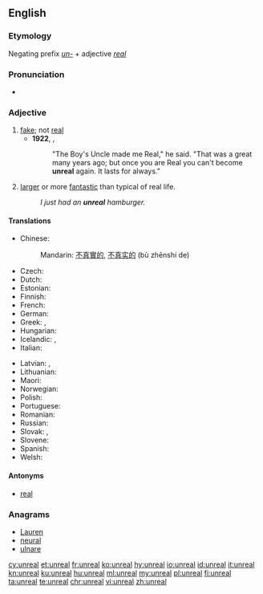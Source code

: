 ==English==

===Etymology===
Negating prefix ''[[un-]]'' + adjective ''[[real]]''

===Pronunciation===
* {{IPA|/ʌnˈriəl/|lang=en}}

===Adjective===
{{en-adj}}

# [[fake]]; not [[real]]
#* '''1922''', {{w|Margery Williams}}, ''{{w|The Velveteen Rabbit}}''
#*:"The Boy's Uncle made me Real," he said. "That was a great many years ago; but once you are Real you can't become '''unreal''' again. It lasts for always."
# {{context|slang|lang=en}} [[larger]] or more [[fantastic]] than typical of real life.
#: ''I just had an '''unreal''' hamburger.''

====Translations====
{{trans-top|fake}}
* Chinese: 
*: Mandarin: [[不]][[真實]][[的]], [[不]][[真实]][[的]] (bù zhēnshí de)
* Czech: {{t+|cs|neskutečný|m}}
* Dutch: {{t+|nl|onwerkelijk}}
* Estonian: {{t|et|ebatõeline}}
* Finnish: {{t|fi|epätodellinen}}
* French: {{t+|fr|irréel}}
* German: {{t|de|unwirklich}}
* Greek: {{t+|el|ανύπαρκτος}}, {{t+|el|φανταστικός}}
* Hungarian: {{t|hu|nem valódi}}
* Icelandic: {{t+|is|óraunverulegur}}, {{t|is|ímyndaður}}
* Italian: {{t+|it|irreale}}
{{trans-mid}}
* Latvian: {{t|lv|nereāls}}, {{t|lv|ireāls}}
* Lithuanian: {{t|lt|nerealus}}
* Maori: {{t|mi|mariko}}
* Norwegian: {{t|no|uvirkelig}}
* Polish: {{t+|pl|nierealny}}
* Portuguese: {{t+|pt|irreal}}
* Romanian: {{t|ro|nereal}}
* Russian: {{t+|ru|нереальный}}
* Slovak: {{t|sk|neskutočný}}, {{t|sk|nereálny}}
* Slovene: {{t|sl|neresničen}}
* Spanish: {{t|es|irreal}}
* Welsh: {{t+|cy|afreal}}
{{trans-bottom}}

====Antonyms====
* [[real]]

===Anagrams===
* [[Lauren#English|Lauren]]
* [[neural#English|neural]]
* [[ulnare#English|ulnare]]

[[cy:unreal]]
[[et:unreal]]
[[fr:unreal]]
[[ko:unreal]]
[[hy:unreal]]
[[io:unreal]]
[[id:unreal]]
[[it:unreal]]
[[kn:unreal]]
[[ku:unreal]]
[[hu:unreal]]
[[ml:unreal]]
[[my:unreal]]
[[pl:unreal]]
[[fi:unreal]]
[[ta:unreal]]
[[te:unreal]]
[[chr:unreal]]
[[vi:unreal]]
[[zh:unreal]]